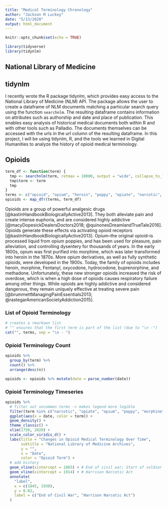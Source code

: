 ```yaml
---
title: "Medical Terminology Chronology"
author: "Jackson M Luckey"
date: "5/13/2020"
output: html_document
---
```


```r
knitr::opts_chunk$set(echo = TRUE)
```

```r
library(tidyverse)
library(tidynlm)
```

## National Library of Medicine

## tidynlm

I recently wrote the R package tidynlm, which provides easy access to the National Library of Medicine (NLM) API. The package allows the user to create a dataframe of NLM documents matching a particular search query using the function `searchnlm`. The resulting dataframe contains information on attributes such as authorship and date and place of publication. This enables easy analysis of historical medical documents both within R and with other tools such as Palladio. The documents themselves can be accessed with the urls in the url column of the resulting dataframe. In this project, I will be using tidynlm, R, and the tools we learned in Digital Humanities to analyze the history of opioid medical terminology.

## Opioids

```r
term_df <- function(term) {
  tmp <- searchnlm(term, retmax = 10000, output = "wide", collapse_to_first = TRUE)
  tmp$term <- term
  tmp
}
terms <- c("opioid", "opium", "heroin", "poppy", "opiate", "narcotic", "fentanyl", "morphine", "diacetylmorphine", "laudanum")
opioids <- map_dfr(terms, term_df)
```

Opioids are a group of powerful analgesic drugs [@kastinHandbookBiologicallyActive2013]. They both alleviate pain and create intense euphoria, and are considered highly addictive [@macyDopesickDealersDoctors2018; @quinonesDreamlandTrueTale2016]. Opioids generate these effects via activating opioid receptors [@kastinHandbookBiologicallyActive2013]. Opium--the original opioid--is processed liquid from opium poppies, and has been used for pleasure, pain alleviation, and controlling dysentery for thousands of years. In the early 1800s, opium was first purified into morphine, which was later transformed into heroin in the 1870s. More opium derivatives, as well as fully synthetic opioids, were developed in the 1900s. Today, the family of opioids includes heroin, morphine, Fentanyl, oxycodone, hydrocodone, buprenorphine, and methadone. Unfortunately, these new stronger opioids increased the risk of overdose, which is when a high dose of opioids causes respiratory failure among other things. While opioids are highly addictive and considered dangerous, they remain uniquely effective at treating severe pain [@brummettManagingPainEssentials2013; @rastegarAmericanSocietyAddiction2015].

### List of Opioid Terminology
```r
# creates a rmarkown list
# "" ensures that the first term is part of the list (due to "\n -")
cat("", terms, sep = "\n - ")
```

### Opioid Terminology Count

```r
opioids %>%
  group_by(term) %>%
  count() %>%
  arrange(desc(n))
```

```r
opioids <- opioids %>% mutate(date = parse_number(date))
```

### Opioid Terminology Timeseries

```r
opioids %>%
  # filter out uncommon terms -> makes legend more legible
  filter(term %in% c("narcotic", "opiate", "opium", "poppy", "morphine")) %>%
  ggplot(aes(x = date, color = term)) +
  geom_density() +
  theme_classic() +
  xlim(1750, 2020) +
  scale_color_viridis_d() +
  labs(title = "Changes in Opioid Medical Terminology Over Time",
       subtitle = "National Library of Medicine Archives",
       y = "",
       x = "Date",
       color = "Opioid Term") +
  # add history
  geom_vline(xintercept = 1865) + # End of civil war; Start of soldier's disease
  geom_vline(xintercept = 1914) + # Harrison Narcotic Act
  annotate(
    "label",
    x = c(1845, 1930),
    y = 0.02,
    label = c("End of Civil War", "Harrison Narcotic Act")
  )
```